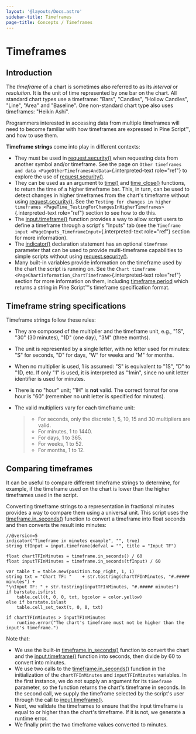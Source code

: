 ```yaml
---
layout: '@layouts/Docs.astro'
sidebar-title: Timeframes
page-title: Concepts / Timeframes
---
```


# Timeframes 


## Introduction

The *timeframe* of a chart is sometimes also referred to as its
*interval* or *resolution*. It is the unit of time represented by one
bar on the chart. All standard chart types use a timeframe: \"Bars\",
\"Candles\", \"Hollow Candles\", \"Line\", \"Area\" and \"Baseline\".
One non-standard chart type also uses timeframes: \"Heikin Ashi\".

Programmers interested in accessing data from multiple timeframes will
need to become familiar with how timeframes are expressed in Pine
Script™, and how to use them.

**Timeframe strings** come into play in different contexts:

-   They must be used in
    [request.security()](https://www.tradingview.com/pine-script-reference/v5/#fun_request%7Bdot%7Dsecurity)
    when requesting data from another symbol and/or timeframe. See the
    page on
    `Other timeframes and data <PageOtherTimeframesAndData>`{.interpreted-text
    role="ref"} to explore the use of
    [request.security()](https://www.tradingview.com/pine-script-reference/v5/#fun_request%7Bdot%7Dsecurity).
-   They can be used as an argument to
    [time()](https://www.tradingview.com/pine-script-reference/v5/#fun_time)
    and
    [time_close()](https://www.tradingview.com/pine-script-reference/v5/#fun_time_close)
    functions, to return the time of a higher timeframe bar. This, in
    turn, can be used to detect changes in higher timeframes from the
    chart\'s timeframe without using
    [request.security()](https://www.tradingview.com/pine-script-reference/v5/#fun_request%7Bdot%7Dsecurity).
    See the
    `Testing for changes in higher timeframes <PageTime_TestingForChangesInHigherTimeframes>`{.interpreted-text
    role="ref"} section to see how to do this.
-   The
    [input.timeframe()](https://www.tradingview.com/pine-script-reference/v5/#fun_input%7Bdot%7Dsession)
    function provides a way to allow script users to define a timeframe
    through a script\'s \"Inputs\" tab (see the
    `Timeframe input <PageInputs_TimeframeInput>`{.interpreted-text
    role="ref"} section for more information).
-   The
    [indicator()](https://www.tradingview.com/pine-script-reference/v5/#fun_indicator)
    declaration statement has an optional `timeframe` parameter that can
    be used to provide multi-timeframe capabilities to simple scripts
    without using
    [request.security()](https://www.tradingview.com/pine-script-reference/v5/#fun_request%7Bdot%7Dsecurity).
-   Many built-in variables provide information on the timeframe used by
    the chart the script is running on. See the
    `Chart timeframe <PageChartInformation_ChartTimeframe>`{.interpreted-text
    role="ref"} section for more information on them, including
    [timeframe.period](https://www.tradingview.com/pine-script-reference/v5/#var_timeframe%7Bdot%7Dperiod)
    which returns a string in Pine Script™\'s timeframe specification
    format.

## Timeframe string specifications 

Timeframe strings follow these rules:

-   They are composed of the multiplier and the timeframe unit, e.g.,
    \"1S\", \"30\" (30 minutes), \"1D\" (one day), \"3M\" (three
    months).

-   The unit is represented by a single letter, with no letter used for
    minutes: \"S\" for seconds, \"D\" for days, \"W\" for weeks and
    \"M\" for months.

-   When no multiplier is used, 1 is assumed: \"S\" is equivalent to
    \"1S\", \"D\" to \"1D, etc. If only \"1\" is used, it is interpreted
    as \"1min\", since no unit letter identifier is used for minutes.

-   There is no \"hour\" unit; \"1H\" is **not** valid. The correct
    format for one hour is \"60\" (remember no unit letter is specified
    for minutes).

-   The valid multipliers vary for each timeframe unit:

    > -   For seconds, only the discrete 1, 5, 10, 15 and 30 multipliers
    >     are valid.
    > -   For minutes, 1 to 1440.
    > -   For days, 1 to 365.
    > -   For weeks, 1 to 52.
    > -   For months, 1 to 12.

## Comparing timeframes 

It can be useful to compare different timeframe strings to determine,
for example, if the timeframe used on the chart is lower than the higher
timeframes used in the script.

Converting timeframe strings to a representation in fractional minutes
provides a way to compare them using a universal unit. This script uses
the
[timeframe.in_seconds()](https://www.tradingview.com/pine-script-reference/v5/#fun_timeframe%7Bdot%7Din_seconds)
function to convert a timeframe into float seconds and then converts the
result into minutes:

``` pine
//@version=5
indicator("Timeframe in minutes example", "", true)
string tfInput = input.timeframe(defval = "", title = "Input TF")

float chartTFInMinutes = timeframe.in_seconds() / 60
float inputTFInMinutes = timeframe.in_seconds(tfInput) / 60

var table t = table.new(position.top_right, 1, 1)
string txt = "Chart TF: "    + str.tostring(chartTFInMinutes, "#.##### minutes") + 
"\nInput TF: " + str.tostring(inputTFInMinutes, "#.##### minutes")
if barstate.isfirst
    table.cell(t, 0, 0, txt, bgcolor = color.yellow)
else if barstate.islast
    table.cell_set_text(t, 0, 0, txt)

if chartTFInMinutes > inputTFInMinutes
    runtime.error("The chart's timeframe must not be higher than the input's timeframe.")
```

Note that:

-   We use the built-in
    [timeframe.in_seconds()](https://www.tradingview.com/pine-script-reference/v5/#fun_timeframe%7Bdot%7Din_seconds)
    function to convert the chart and the
    [input.timeframe()](https://www.tradingview.com/pine-script-reference/v5/#fun_input%7Bdot%7Dsession)
    function into seconds, then divide by 60 to convert into minutes.
-   We use two calls to the
    [timeframe.in_seconds()](https://www.tradingview.com/pine-script-reference/v5/#fun_timeframe%7Bdot%7Din_seconds)
    function in the initialization of the `chartTFInMinutes` and
    `inputTFInMinutes` variables. In the first instance, we do not
    supply an argument for its `timeframe` parameter, so the function
    returns the chart\'s timeframe in seconds. In the second call, we
    supply the timeframe selected by the script\'s user through the call
    to
    [input.timeframe()](https://www.tradingview.com/pine-script-reference/v5/#fun_input%7Bdot%7Dsession).
-   Next, we validate the timeframes to ensure that the input timeframe
    is equal to or higher than the chart\'s timeframe. If it is not, we
    generate a runtime error.
-   We finally print the two timeframe values converted to minutes.


